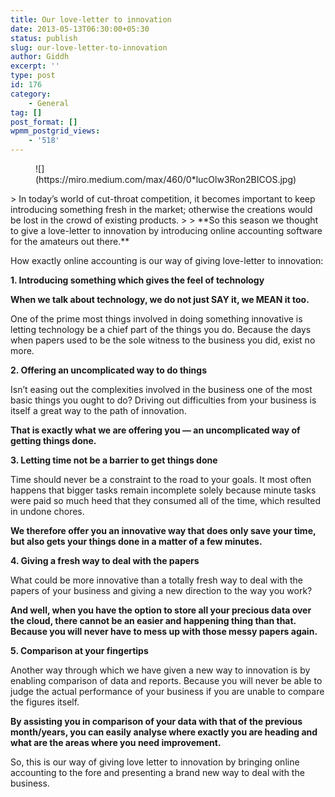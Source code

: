 ```yaml
---
title: Our love-letter to innovation
date: 2013-05-13T06:30:00+05:30
status: publish
slug: our-love-letter-to-innovation
author: Giddh
excerpt: ''
type: post
id: 176
category:
    - General
tag: []
post_format: []
wpmm_postgrid_views:
    - '518'
---
```

<figure class="wp-block-image size-large">![](https://miro.medium.com/max/460/0*lucOlw3Ron2BICOS.jpg)</figure>> In today’s world of cut-throat competition, it becomes important to keep introducing something fresh in the market; otherwise the creations would be lost in the crowd of existing products.
> 
> **So this season we thought to give a love-letter to innovation by introducing online accounting software for the amateurs out there.**

How exactly online accounting is our way of giving love-letter to innovation:

**1. Introducing something which gives the feel of technology**

**When we talk about technology, we do not just SAY it, we MEAN it too.**

One of the prime most things involved in doing something innovative is letting technology be a chief part of the things you do. Because the days when papers used to be the sole witness to the business you did, exist no more.

**2. Offering an uncomplicated way to do things**

Isn’t easing out the complexities involved in the business one of the most basic things you ought to do? Driving out difficulties from your business is itself a great way to the path of innovation.

**That is exactly what we are offering you — an uncomplicated way of getting things done.**

**3. Letting time not be a barrier to get things done**

Time should never be a constraint to the road to your goals. It most often happens that bigger tasks remain incomplete solely because minute tasks were paid so much heed that they consumed all of the time, which resulted in undone chores.

**We therefore offer you an innovative way that does only save your time, but also gets your things done in a matter of a few minutes.**

**4. Giving a fresh way to deal with the papers**

What could be more innovative than a totally fresh way to deal with the papers of your business and giving a new direction to the way you work?

**And well, when you have the option to store all your precious data over the cloud, there cannot be an easier and happening thing than that. Because you will never have to mess up with those messy papers again.**

**5. Comparison at your fingertips**

Another way through which we have given a new way to innovation is by enabling comparison of data and reports. Because you will never be able to judge the actual performance of your business if you are unable to compare the figures itself.

**By assisting you in comparison of your data with that of the previous month/years, you can easily analyse where exactly you are heading and what are the areas where you need improvement.**

So, this is our way of giving love letter to innovation by bringing online accounting to the fore and presenting a brand new way to deal with the business.